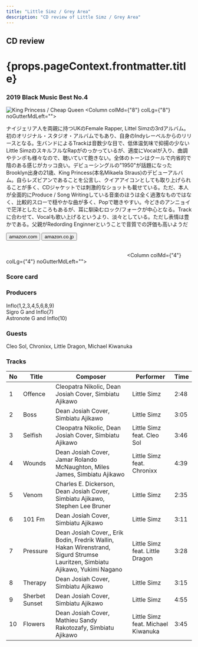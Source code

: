 ```yaml
---
title: "Little Simz / Grey Area"
description: "CD review of Little Simz / Grey Area"
---
```




<h2>CD review</h2>
<h1 className="h1--no--margin">{props.pageContext.frontmatter.title}</h1>
<h3><Link to="/best50/2019/">2019 Black Music Best No.4</Link></h3>

<Row  className="image-card-group">
	<Column colMd={"4"} colLg={"4"} noGutterMdLeft="">
       <ImageCard>

![King Princess / Cheap Queen](../../images/cd/littlesimz1L.jpg) 
</ImageCard>
	</Column>
	<Column colMd={"8"} colLg={"8"} noGutterMdLeft="">
	<p>
	ナイジェリア人を両親に持つUKのFemale Rapper, Littel Simzの3rdアルバム。初のオリジナル・スタジオ・アルバムでもあり、自身のIndyレーベルからのリリースとなる。生バンドによるTrackは音数少な目で、低体温気味で抑揚の少ないLittle SimzのスキルフルなRapがのっかっているが、適度にVocalが入り、曲調やテンポも様々なので、聴いていて飽きない。全体のトーンはクールで内省的で陰のある感じがカッコ良い。デビューシングルの"1950"が話題になったBrooklyn出身の21歳、King Princess(本名Mikaela Straus)のデビューアルバム。自らレズビアンであることを公言し、クイアアイコンとしても取り上げられることが多く、CDジャケットでは刺激的なショットも載せている。ただ、本人が全面的にProduce / Song Writingしている音楽のほうは全く過激なものではなく、比較的スローで穏やかな曲が多く、Popで聴きやすい。今どきのアンニョイで茫洋としたところもあるが、耳に馴染むロック/フォークが中心となる。Trackに合わせて、Vocalも歌い上げるというより、淡々としている。ただし表情は豊かである。父親がRedording Enginnerということで音質での評価も高いようだ
	</p>
	<div>
	    <Button href="https://amzn.to/3eAvxDi" kind="primary" size="small" renderIcon={ArrowUpRight24}>
          amazon.com
        </Button>
        <Button href="https://amzn.to/2XJSuNN" kind="secondary" size="small" renderIcon={ArrowUpRight24}>
          amazon.co.jp
        </Button>
	</div>
	<a style="display:inline-block;overflow:hidden;background:url(https://linkmaker.itunes.apple.com/ja-jp/lockup.svg?releaseDate=2019-03-01&kind=album&bubble=apple_music&style=mono-black) no-repeat;width:180px;height:45px;" href="https://geo.music.apple.com/jp/album/grey-area/1449679926?mt=1&app=music&ls=1&at=11lcug"></a>
	<a style="display:inline-block;overflow:hidden;background:url(https://linkmaker.itunes.apple.com/ja-jp/badge-lrg.svg?releaseDate=2019-03-01&kind=album&bubble=itunes_music) no-repeat;width:140px;height:45px;" href="https://geo.music.apple.com/jp/album/grey-area/1449679926?app=itunes&at=11lcug"></a>
	</Column>
</Row>
<Row >
	<Column colMd={"4"} colLg={"4"} noGutterMdLeft="">
<div>
    <h3>Score card</h3>
	<SliderJS1 value="2" />
    <SliderJS2 value="1" />
	<SliderJS3 value="1" />
    <SliderJS4 value="9" />
</div>
</Column>
<Column colMd={"8"} colLg={"8"} noGutterMdLeft="">
<div>
<h3>Producers</h3>
<p>
Inflo(1,2,3,4,5,6,8,9)
<br/>Sigro G and Inflo(7)
<br/>Astronote G and Inflo(10)
</p>
<h3>Guests</h3>
<p>Cleo Sol, Chronixx, Little Dragon, Michael Kiwanuka
</p>
</div>
</Column>
</Row>

<h3>Tracks</h3>

| No  |	Title	       |	Composer	|	Performer	|	Time	|
| --- |	-------------- | ---------------------------------------------------------------------------------------------------------------------------- |	---------------------------------- |----- |
| 1	  |	Offence	       | Cleopatra Nikolic, Dean Josiah Cover, Simbiatu Ajikawo	                                                                      |	Little Simz	                       | 2:48 |
| 2	  |	Boss           | Dean Josiah Cover, Simbiatu Ajikawo	                                                                                      |	Little Simz	                       | 3:05 |
| 3	  |	Selfish	       | Cleopatra Nikolic, Dean Josiah Cover, Simbiatu Ajikawo	                                                                      |	Little Simz feat. Cleo Sol	       | 3:46 |
| 4	  |	Wounds	       | Dean Josiah Cover, Jamar Rolando McNaughton, Miles James, Simbiatu Ajikawo	                                                  |	Little Simz feat. Chronixx	       | 4:39 |
| 5	  |	Venom	       | Charles E. Dickerson, Dean Josiah Cover, Simbiatu Ajikawo, Stephen Lee Bruner	                                              |	Little Simz	                       | 2:35 |
| 6	  |	101 Fm	       | Dean Josiah Cover, Simbiatu Ajikawo	                                                                                      |	Little Simz	                       | 3:11 |
| 7   |	Pressure	   | Dean Josiah Cover,, Erik Bodin, Fredrik Wallin, Hakan Wirenstrand, Sigurd Strumse Lauritzen, Simbiatu Ajikawo, Yukimi Nagano |	Little Simz feat. Little Dragon	   | 3:28 |
| 8	  |	Therapy	       | Dean Josiah Cover, Simbiatu Ajikawo	                                                                                      |	Little Simz	                       | 3:15 |
| 9	  |	Sherbet Sunset | Dean Josiah Cover, Simbiatu Ajikawo	                                                                                      |	Little Simz	                       | 4:55 |
|10	  |	Flowers	       | Dean Josiah Cover, Mathieu Sandy Rakotozafy, Simbiatu Ajikawo	                                                              |	Little Simz feat. Michael Kiwanuka | 3:45 |
